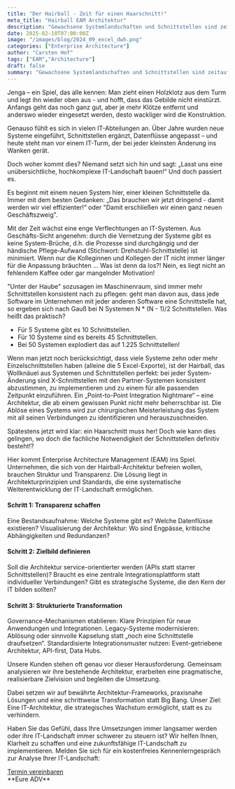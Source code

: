```yaml
---
title: "Der Hairball - Zeit für einen Haarschnitt!"
meta_title: "Hairball EAM Architektur"
description: "Gewachsene Systemlandschaften und Schnittstellen sind zeitaufwendig in der Betreuung und belasten das Budget der IT-Abteilung. Wie erkenne ich dies frühzeitig und kann gegensteuern?"
date: 2025-02-10T07:00:00Z
image: "/images/blog/2024_09_excel_dwh.png"
categories: ["Enterprise Architecture"]
author: "Carsten Hof"
tags: ["EAM","Architecture"]
draft: false
summary: "Gewachsene Systemlandschaften und Schnittstellen sind zeitaufwendig in der Betreuung und belasten das Budget der IT-Abteilung. Wie erkenne ich dies frühzeitig und kann gegensteuern?"
---
```


Jenga – ein Spiel, das alle kennen: Man zieht einen Holzklotz aus dem Turm und legt ihn wieder oben aus -  und hofft, dass das Gebilde nicht einstürzt. Anfangs geht das noch ganz gut, aber je mehr Klötze entfernt und anderswo wieder eingesetzt werden, desto wackliger wird die Konstruktion.

Genauso fühlt es sich in vielen IT-Abteilungen an. Über Jahre wurden neue Systeme eingeführt, Schnittstellen ergänzt, Datenflüsse angepasst – und heute steht man vor einem IT-Turm, der bei jeder kleinsten Änderung ins Wanken gerät.

Doch woher kommt dies? Niemand setzt sich hin und sagt: „Lasst uns eine unübersichtliche, hochkomplexe IT-Landschaft bauen!“ Und doch passiert es.

Es beginnt mit einem neuen System hier, einer kleinen Schnittstelle da. Immer mit dem besten Gedanken: „Das brauchen wir jetzt dringend - damit werden wir viel effizienter!“ oder  "Damit erschließen wir einen ganz neuen Geschäftszweig".

Mit der Zeit wächst eine enge Verflechtungen an IT-Systemen. Aus Geschäfts-Sicht angenehm: durch die Vernetzung der Systeme gibt es keine System-Brüche, d.h. die Prozesse sind durchgängig und der händische Pflege-Aufwand (Stichwort: Drehstuhl-Schnittstelle) ist minimiert. Wenn nur die Kolleginnen und Kollegen der IT nicht immer länger für die Anpassung bräuchten ... Was ist denn da los?! Nein, es liegt nicht an fehlendem Kaffee oder gar mangelnder Motivation!

"Unter der Haube" sozusagen im Maschinenraum, sind immer mehr Schnittstellen konsistent nach zu pflegen: geht man davon aus, dass jede Software im Unternehmen mit jeder anderen Software eine Schnittstelle hat, so ergeben sich nach Gauß bei N Systemen N * (N - 1)/2 Schnittstellen. Was heißt das praktisch?

- Für 5 Systeme gibt es 10 Schnittstellen.
- Für 10 Systeme sind es bereits 45 Schnittstellen.
- Bei 50 Systemen explodiert das auf 1.225 Schnittstellen!

Wenn man jetzt noch berücksichtigt, dass viele Systeme zehn oder mehr Einzelschnittstellen haben (alleine die 5 Excel-Exporte), ist der Hairball, das Wollknäuel aus Systemen und Schnittstellen perfekt: bei jeder System-Änderung sind X-Schnittstellen mit den Partner-Systemen konsistent abzustimmen, zu implementieren und zu einem für alle passenden Zeitpunkt einzuführen. Ein „Point-to-Point Integration Nightmare“ – eine Architektur, die ab einem gewissen Punkt nicht mehr beherrschbar ist.
Die Ablöse eines Systems wird zur chirurgischen Meisterleistung das System mit all seinen Verbindungen zu identifizieren und herauszuschneiden.

Spätestens jetzt wird klar: ein Haarschnitt muss her! Doch wie kann dies gelingen, wo doch die fachliche Notwendigkeit der Schnittstellen definitiv besteht!?

Hier kommt Enterprise Architecture Management (EAM) ins Spiel. Unternehmen, die sich von der Hairball-Architektur befreien wollen, brauchen Struktur und Transparenz. Die Lösung liegt in Architekturprinzipien und Standards, die eine systematische Weiterentwicklung der IT-Landschaft ermöglichen.

#### Schritt 1: Transparenz schaffen
Eine Bestandsaufnahme: Welche Systeme gibt es? Welche Datenflüsse existieren?
Visualisierung der Architektur: Wo sind Engpässe, kritische Abhängigkeiten und Redundanzen?

#### Schritt 2: Zielbild definieren
Soll die Architektur service-orientierter werden (APIs statt starrer Schnittstellen)?
Braucht es eine zentrale Integrationsplattform statt individueller Verbindungen?
Gibt es strategische Systeme, die den Kern der IT bilden sollten?

#### Schritt 3: Strukturierte Transformation
Governance-Mechanismen etablieren: Klare Prinzipien für neue Anwendungen und Integrationen.
Legacy-Systeme modernisieren: Ablösung oder sinnvolle Kapselung statt „noch eine Schnittstelle draufsetzen“.
Standardisierte Integrationsmuster nutzen: Event-getriebene Architektur, API-first, Data Hubs.


Unsere Kunden stehen oft genau vor dieser Herausforderung. Gemeinsam analysieren wir ihre bestehende Architektur, erarbeiten eine pragmatische, realisierbare Zielvision und begleiten die Umsetzung.

Dabei setzen wir auf bewährte Architektur-Frameworks, praxisnahe Lösungen und eine schrittweise Transformation statt Big Bang. Unser Ziel: Eine IT-Architektur, die strategisches Wachstum ermöglicht, statt es zu verhindern.

Haben Sie das Gefühl, dass Ihre Umsetzungen immer langsamer werden oder ihre IT-Landschaft immer schwerer zu steuern ist? Wir helfen Ihnen, Klarheit zu schaffen und eine zukunftsfähige IT-Landschaft zu implementieren. Melden Sie sich für ein kostenfreies Kennenlerngespräch zur Analyse Ihrer IT-Landschaft:
<div class="col-12 flex justify-center">
  <a class="btn btn-adv" href="https://calendly.com/andreas-klostermann-alpinedata/ersttermin">Termin vereinbaren</a>
</div>
**Eure ADV**
